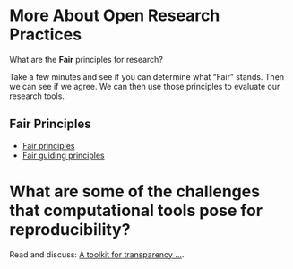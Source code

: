 # More About Open Research Practices

::: {.callout-tip title="Class Question"}
What are the **Fair** principles for research?
:::

Take a few minutes and see if you can determine what "Fair" stands. Then we can see if we agree. We can then use those principles to evaluate our research tools.

## Fair Principles

-   [Fair principles](https://www.go-fair.org/fair-principles/)
-   [Fair guiding principles](https://www.nature.com/articles/sdata201618)  

# What are some of the challenges that computational tools pose for reproducibility?
:::{.callout-tip title="Classroom Exercise"}
Read and discuss: [A toolkit for transparency ... ](https://www.nature.com/articles/d41586-018-05990-5).

:::